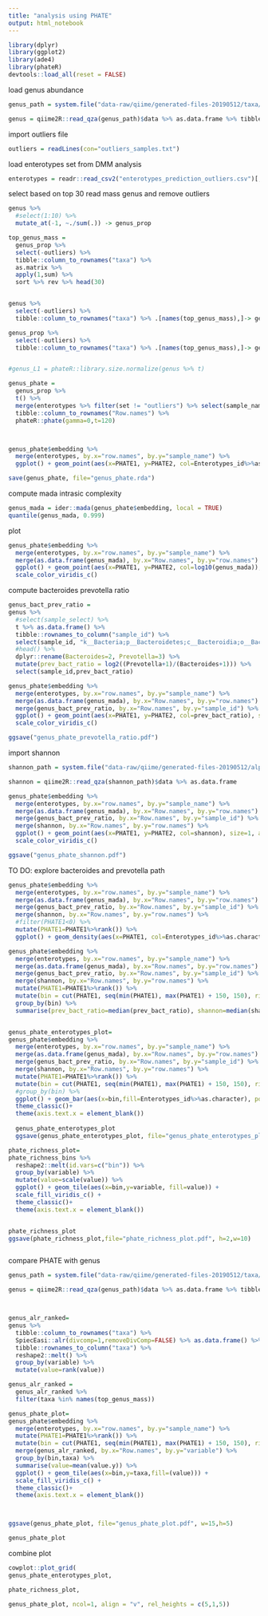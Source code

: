 ```yaml
---
title: "analysis using PHATE"
output: html_notebook
---
```




```r

library(dplyr)
library(ggplot2)
library(ade4)
library(phateR)
devtools::load_all(reset = FALSE)


```



load genus abundance
```r

genus_path = system.file("data-raw/qiime/generated-files-20190512/taxa/genus.qza", package = "agp")

genus = qiime2R::read_qza(genus_path)$data %>% as.data.frame %>% tibble::rownames_to_column("taxa")  %>% as_tibble()


```

import outliers file
```r

outliers = readLines(con="outliers_samples.txt")

```

load enterotypes set from DMM analysis
```r

enterotypes = readr::read_csv2("enterotypes_prediction_outliers.csv")[,-1]

```



select based on top 30 read mass genus and remove outliers

```r


genus %>%
  #select(1:10) %>%
  mutate_at(-1, ~./sum(.)) -> genus_prop

top_genus_mass = 
  genus_prop %>% 
  select(-outliers) %>%
  tibble::column_to_rownames("taxa") %>% 
  as.matrix %>% 
  apply(1,sum) %>% 
  sort %>% rev %>% head(30)


genus %>%
  select(-outliers) %>%
  tibble::column_to_rownames("taxa") %>% .[names(top_genus_mass),]-> genus

genus_prop %>%
  select(-outliers) %>%
  tibble::column_to_rownames("taxa") %>% .[names(top_genus_mass),]-> genus_prop



```


```r

#genus_L1 = phateR::library.size.normalize(genus %>% t)

genus_phate = 
  genus_prop %>%
  t() %>%
  merge(enterotypes %>% filter(set != "outliers") %>% select(sample_name), by.x="row.names", by.y="sample_name") %>% 
  tibble::column_to_rownames("Row.names") %>%
  phateR::phate(gamma=0,t=120)




```


```r
genus_phate$embedding %>%
  merge(enterotypes, by.x="row.names", by.y="sample_name") %>%
  ggplot() + geom_point(aes(x=PHATE1, y=PHATE2, col=Enterotypes_id%>%as.character), size=1, alpha=0.5) #+ facet_wrap(~Enterotypes_id%>%as.character)

save(genus_phate, file="genus_phate.rda")

```
compute mada intrasic complexity
```r

genus_mada = ider::mada(genus_phate$embedding, local = TRUE)
quantile(genus_mada, 0.999)

```

plot
```r

genus_phate$embedding %>%
  merge(enterotypes, by.x="row.names", by.y="sample_name") %>%
  merge(as.data.frame(genus_mada), by.x="Row.names", by.y="row.names") %>%
  ggplot() + geom_point(aes(x=PHATE1, y=PHATE2, col=log10(genus_mada)), size=1, alpha=0.5) +
  scale_color_viridis_c() 

```

compute bacteroides prevotella ratio

```r

genus_bact_prev_ratio =
genus %>% 
  #select(sample_select) %>%
  t %>% as.data.frame() %>% 
  tibble::rownames_to_column("sample_id") %>%
  select(sample_id, "k__Bacteria;p__Bacteroidetes;c__Bacteroidia;o__Bacteroidales;f__Bacteroidaceae;g__Bacteroides","k__Bacteria;p__Bacteroidetes;c__Bacteroidia;o__Bacteroidales;f__Prevotellaceae;g__Prevotella") %>%
  #head() %>%
  dplyr::rename(Bacteroides=2, Prevotella=3) %>%
  mutate(prev_bact_ratio = log2((Prevotella+1)/(Bacteroides+1))) %>%
  select(sample_id,prev_bact_ratio)


```



```r

genus_phate$embedding %>%
  merge(enterotypes, by.x="row.names", by.y="sample_name") %>%
  merge(as.data.frame(genus_mada), by.x="Row.names", by.y="row.names") %>%
  merge(genus_bact_prev_ratio, by.x="Row.names", by.y="sample_id") %>%
  ggplot() + geom_point(aes(x=PHATE1, y=PHATE2, col=prev_bact_ratio), size=1, alpha=0.5) +
  scale_color_viridis_c() 

ggsave("genus_phate_prevotella_ratio.pdf")

```




import shannon
```r

shannon_path = system.file("data-raw/qiime/generated-files-20190512/alpha/shannon.qza", package = "agp")

shannon = qiime2R::read_qza(shannon_path)$data %>% as.data.frame

```

```r

genus_phate$embedding %>%
  merge(enterotypes, by.x="row.names", by.y="sample_name") %>%
  merge(as.data.frame(genus_mada), by.x="Row.names", by.y="row.names") %>%
  merge(genus_bact_prev_ratio, by.x="Row.names", by.y="sample_id") %>%
  merge(shannon, by.x="Row.names", by.y="row.names") %>%
  ggplot() + geom_point(aes(x=PHATE1, y=PHATE2, col=shannon), size=1, alpha=0.5) +
  scale_color_viridis_c() 

ggsave("genus_phate_shannon.pdf")

```

TO DO: explore bacteroides and prevotella path


```r

genus_phate$embedding %>%
  merge(enterotypes, by.x="row.names", by.y="sample_name") %>%
  merge(as.data.frame(genus_mada), by.x="Row.names", by.y="row.names") %>%
  merge(genus_bact_prev_ratio, by.x="Row.names", by.y="sample_id") %>%
  merge(shannon, by.x="Row.names", by.y="row.names") %>%
  #filter(PHATE1<0) %>%
  mutate(PHATE1=PHATE1%>%rank()) %>%
  ggplot() + geom_density(aes(x=PHATE1, col=Enterotypes_id%>%as.character))


```




```r


genus_phate$embedding %>%
  merge(enterotypes, by.x="row.names", by.y="sample_name") %>%
  merge(as.data.frame(genus_mada), by.x="Row.names", by.y="row.names") %>%
  merge(genus_bact_prev_ratio, by.x="Row.names", by.y="sample_id") %>%
  merge(shannon, by.x="Row.names", by.y="row.names") %>%
  mutate(PHATE1=PHATE1%>%rank()) %>%
  mutate(bin = cut(PHATE1, seq(min(PHATE1), max(PHATE1) + 150, 150), right = FALSE)) %>% 
  group_by(bin) %>%
  summarise(prev_bact_ratio=median(prev_bact_ratio), shannon=median(shannon)) -> phate_richness_bins


genus_phate_enterotypes_plot=
genus_phate$embedding %>%
  merge(enterotypes, by.x="row.names", by.y="sample_name") %>%
  merge(as.data.frame(genus_mada), by.x="Row.names", by.y="row.names") %>%
  merge(genus_bact_prev_ratio, by.x="Row.names", by.y="sample_id") %>%
  merge(shannon, by.x="Row.names", by.y="row.names") %>%
  mutate(PHATE1=PHATE1%>%rank()) %>%
  mutate(bin = cut(PHATE1, seq(min(PHATE1), max(PHATE1) + 150, 150), right = FALSE)) %>% 
  #group_by(bin) %>%
  ggplot() + geom_bar(aes(x=bin,fill=Enterotypes_id%>%as.character), position=position_fill(), width=1) + 
  theme_classic()+
  theme(axis.text.x = element_blank())
  
  genus_phate_enterotypes_plot
  ggsave(genus_phate_enterotypes_plot, file="genus_phate_enterotypes_plot.pdf", h=5, w=12)


```




```r

phate_richness_plot=
phate_richness_bins %>% 
  reshape2::melt(id.vars=c("bin")) %>%
  group_by(variable) %>%
  mutate(value=scale(value)) %>%
  ggplot() + geom_tile(aes(x=bin,y=variable, fill=value)) + 
  scale_fill_viridis_c() +
  theme_classic()+
  theme(axis.text.x = element_blank())


phate_richness_plot
ggsave(phate_richness_plot,file="phate_richness_plot.pdf", h=2,w=10)



```

compare PHATE with genus
```r

genus_path = system.file("data-raw/qiime/generated-files-20190512/taxa/genus.qza", package = "agp")

genus = qiime2R::read_qza(genus_path)$data %>% as.data.frame %>% tibble::rownames_to_column("taxa")  %>% as_tibble()



genus_alr_ranked=
genus %>%
  tibble::column_to_rownames("taxa") %>%
  SpiecEasi::alr(divcomp=1,removeDivComp=FALSE) %>% as.data.frame() %>%
  tibble::rownames_to_column("taxa") %>%
  reshape2::melt() %>%
  group_by(variable) %>%
  mutate(value=rank(value)) 

genus_alr_ranked =
  genus_alr_ranked %>%
  filter(taxa %in% names(top_genus_mass))

genus_phate_plot=
genus_phate$embedding %>%
  merge(enterotypes, by.x="row.names", by.y="sample_name") %>%
  mutate(PHATE1=PHATE1%>%rank()) %>%
  mutate(bin = cut(PHATE1, seq(min(PHATE1), max(PHATE1) + 150, 150), right = FALSE)) %>% 
  merge(genus_alr_ranked, by.x="Row.names", by.y="variable") %>%
  group_by(bin,taxa) %>%
  summarise(value=mean(value.y)) %>%
  ggplot() + geom_tile(aes(x=bin,y=taxa,fill=(value))) + 
  scale_fill_viridis_c() +
  theme_classic()+
  theme(axis.text.x = element_blank())



ggsave(genus_phate_plot, file="genus_phate_plot.pdf", w=15,h=5)

genus_phate_plot

```


combine plot


```r

cowplot::plot_grid(
genus_phate_enterotypes_plot,

phate_richness_plot,

genus_phate_plot, ncol=1, align = "v", rel_heights = c(5,1,5))


```






